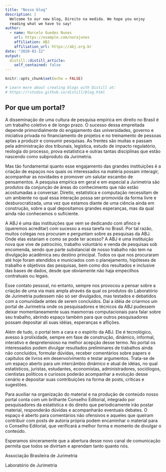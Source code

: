 ```yaml
---
title: "Nosso blog"
description: |
  Welcome to our new blog, Direito na medida. We hope you enjoy 
  reading what we have to say!
author:
  - name: Marcelo Guedes Nunes
    url: https://example.com/norajones
    affiliation: ABJ
    affiliation_url: https://abj.org.br
date: "2020-01-12"
output:
  distill::distill_article:
    self_contained: false
---
```


```r
knitr::opts_chunk$set(echo = FALSE)

# Learn more about creating blogs with Distill at:
# https://rstudio.github.io/distill/blog.html

```

## Por que um portal?

A disseminação de uma cultura de pesquisa empírica em direito no Brasil é um trabalho coletivo e de longo prazo. O sucesso dessa empreitada depende primordialmente do engajamento das universidades, governo e iniciativa privada no financiamento de projetos e no treinamento de pessoas aptas a produzir e consumir pesquisas. As frentes são muitas e passam pela administração dos tribunais, legística, estudo de impacto regulatório, reologia do processo, prova estatística e outras tantas disciplinas que estão nascendo como subproduto da Jurimetria. 

Mas tão fundamental quanto esse engajamento das grandes instituições é a criação de espaços nos quais os interessados na matéria possam interagir, acompanhar as novidades e promover um salutar escambo de pensamentos. A pesquisa empírica em geral e em especial a Jurimetria são produtos da conjunção de áreas do conhecimento que não estão acostumadas a conversar. Direito, estatística e computação necessitam de um ambiente no qual essa interação possa ser promovida da forma livre e desburocratizada, uma vez que estamos diante de uma ciência ainda em construção, sobre a qual depositamos grandes esperanças, mas da qual ainda não conhecemos o suficiente.

<!--more-->

A ABJ é uma das instituições que vem se dedicando com afinco e (queremos acreditar) com sucesso a essa tarefa no Brasil. Por tal razão, muitos colegas nos procuram e perguntam sobre as pesquisas da ABJ. Onde elas estariam e como se pode ter acesso? A ABJ é uma instituição nova que vive de patrocínio, trabalho voluntário e venda de pesquisas sob encomenda, sendo que parte substancial de nosso trabalho não tem na divulgação acadêmica seu destino principal. Todos os que nos procuraram até hoje foram atendidos e municiados com o planejamento, hipóteses de trabalho e objetivos das pesquisas, bem como dos resultados e inclusive das bases de dados, desde que obviamente não haja empecilhos contratuais ou legais.

Esse contato pessoal, no entanto, sempre nos provocou a pensar sobre a criação de uma via mais ampla através da qual os produtos do Laboratório de Jurimetria pudessem não só ser divulgados, mas testados e debatidos com a comunidade antes de serem concluídos. Daí a idéia de criarmos um portal de Jurimetria onde os pesquisadores e técnicos da ABJ pudessem deixar momentaneamente suas masmorras computacionais para falar sobre seu trabalho, abrindo espaço também para que outros pesquisadores possam depositar ali suas idéias, esperanças e aflições.

Além de tudo, o portal tem a cara e o espírito da ABJ. Ele é tecnológico, avesso à prolixidade, sempre em fase de construção, dinâmico, informal, interativo e despretensioso na melhor acepção desse termo. No portal os interessados podem divulgar resultados preliminares de trabalhos ainda não concluídos, formular dúvidas, receber comentários sobre papers e capítulos de livros em desenvolvimento e testar argumentos. Trata-se de um espaço aberto para um intercâmbio dinâmico e atual de idéias, no qual estatísticos, juristas, estudantes, economistas, administradores, sociólogos, cientistas políticos e curiosos poderão acompanhar a evolução desse cenário e depositar suas contribuições na forma de posts, críticas e sugestões.

Para auxiliar na organização do material e na produção de conteúdo nosso portal conta com um brilhante Conselho Editorial, integrado por pesquisadores da estatística e do direito que periodicamente irão postar material, responderão dúvidas e acompanharão eventuais debates. O espaço é aberto para comentários não ofensivos e aqueles que queiram contribuir com posts de autoria própria podem encaminhar o material para o Conselho Editorial, que verificará a melhor forma e momento de divulgar o conteúdo.

Esperamos sinceramente que a abertura desse novo canal de comunicação permita que todos se divirtam e aprendam tanto quanto nós.

Associação Brasileira de Jurimetria

Laboratório de Jurimetria


